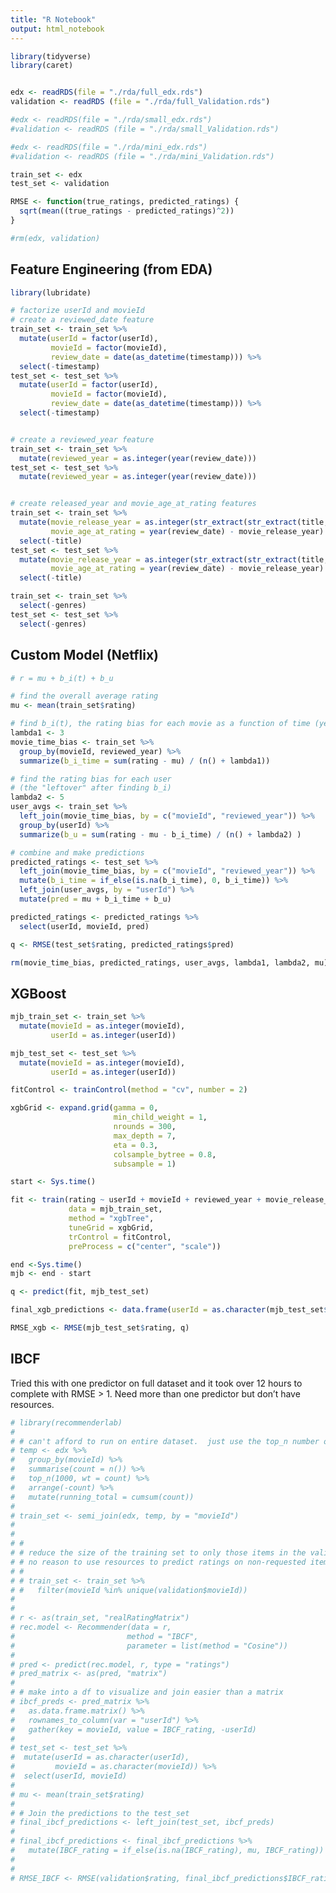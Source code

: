 ```yaml
---
title: "R Notebook"
output: html_notebook
---
```


``` r
library(tidyverse)
library(caret)


edx <- readRDS(file = "./rda/full_edx.rds")
validation <- readRDS (file = "./rda/full_Validation.rds")

#edx <- readRDS(file = "./rda/small_edx.rds")
#validation <- readRDS (file = "./rda/small_Validation.rds")

#edx <- readRDS(file = "./rda/mini_edx.rds")
#validation <- readRDS (file = "./rda/mini_Validation.rds")


```


``` r

train_set <- edx
test_set <- validation

RMSE <- function(true_ratings, predicted_ratings) {
  sqrt(mean((true_ratings - predicted_ratings)^2))
}

#rm(edx, validation)

```

## Feature Engineering (from EDA)
``` r
library(lubridate)

# factorize userId and movieId
# create a reviewed_date feature
train_set <- train_set %>%
  mutate(userId = factor(userId),
         movieId = factor(movieId),
         review_date = date(as_datetime(timestamp))) %>% 
  select(-timestamp)
test_set <- test_set %>%
  mutate(userId = factor(userId),
         movieId = factor(movieId),
         review_date = date(as_datetime(timestamp))) %>% 
  select(-timestamp)


# create a reviewed_year feature
train_set <- train_set %>%
  mutate(reviewed_year = as.integer(year(review_date)))
test_set <- test_set %>%
  mutate(reviewed_year = as.integer(year(review_date)))


# create released_year and movie_age_at_rating features
train_set <- train_set %>%
  mutate(movie_release_year = as.integer(str_extract(str_extract(title, "\\(\\d{4}\\)"), "\\d{4}")),
         movie_age_at_rating = year(review_date) - movie_release_year) %>% 
  select(-title)
test_set <- test_set %>%
  mutate(movie_release_year = as.integer(str_extract(str_extract(title, "\\(\\d{4}\\)"), "\\d{4}")),
         movie_age_at_rating = year(review_date) - movie_release_year) %>% 
  select(-title)

train_set <- train_set %>% 
  select(-genres)
test_set <- test_set %>% 
  select(-genres)


```



## Custom Model (Netflix)
``` r

# r = mu + b_i(t) + b_u

# find the overall average rating
mu <- mean(train_set$rating)

# find b_i(t), the rating bias for each movie as a function of time (year)
lambda1 <- 3
movie_time_bias <- train_set %>% 
  group_by(movieId, reviewed_year) %>% 
  summarize(b_i_time = sum(rating - mu) / (n() + lambda1))

# find the rating bias for each user
# (the "leftover" after finding b_i)
lambda2 <- 5
user_avgs <- train_set %>% 
  left_join(movie_time_bias, by = c("movieId", "reviewed_year")) %>% 
  group_by(userId) %>% 
  summarize(b_u = sum(rating - mu - b_i_time) / (n() + lambda2) )

# combine and make predictions
predicted_ratings <- test_set %>% 
  left_join(movie_time_bias, by = c("movieId", "reviewed_year")) %>% 
  mutate(b_i_time = if_else(is.na(b_i_time), 0, b_i_time)) %>%   
  left_join(user_avgs, by = "userId") %>% 
  mutate(pred = mu + b_i_time + b_u)

predicted_ratings <- predicted_ratings %>% 
  select(userId, movieId, pred)

q <- RMSE(test_set$rating, predicted_ratings$pred)

rm(movie_time_bias, predicted_ratings, user_avgs, lambda1, lambda2, mu)

```

## XGBoost
``` r

mjb_train_set <- train_set %>% 
  mutate(movieId = as.integer(movieId),
         userId = as.integer(userId))

mjb_test_set <- test_set %>% 
  mutate(movieId = as.integer(movieId),
         userId = as.integer(userId))

fitControl <- trainControl(method = "cv", number = 2)

xgbGrid <- expand.grid(gamma = 0,
                       min_child_weight = 1,
                       nrounds = 300,
                       max_depth = 7,
                       eta = 0.3,
                       colsample_bytree = 0.8,
                       subsample = 1)

start <- Sys.time()

fit <- train(rating ~ userId + movieId + reviewed_year + movie_release_year + movie_age_at_rating,
             data = mjb_train_set,
             method = "xgbTree",
             tuneGrid = xgbGrid,
             trControl = fitControl, 
             preProcess = c("center", "scale"))

end <-Sys.time()
mjb <- end - start

q <- predict(fit, mjb_test_set)

final_xgb_predictions <- data.frame(userId = as.character(mjb_test_set$userId), movieId = as.character(mjb_test_set$movieId), xgb_pred = q)

RMSE_xgb <- RMSE(mjb_test_set$rating, q)


```

## IBCF  
Tried this with one predictor on full dataset and it took over 12 hours to complete with RMSE > 1.  Need more than one predictor but
don't have resources.
``` r

# library(recommenderlab)
# 
# # can't afford to run on entire dataset.  just use the top_n number of rated movies.
# temp <- edx %>%
#   group_by(movieId) %>%
#   summarise(count = n()) %>%
#   top_n(1000, wt = count) %>%
#   arrange(-count) %>%
#   mutate(running_total = cumsum(count))
# 
# train_set <- semi_join(edx, temp, by = "movieId")
# 
# 
# #
# # reduce the size of the training set to only those items in the validation set
# # no reason to use resources to predict ratings on non-requested items
# #
# # train_set <- train_set %>%
# #   filter(movieId %in% unique(validation$movieId))
# 
# 
# r <- as(train_set, "realRatingMatrix")
# rec.model <- Recommender(data = r,
#                         method = "IBCF",
#                         parameter = list(method = "Cosine"))
# 
# pred <- predict(rec.model, r, type = "ratings")
# pred_matrix <- as(pred, "matrix")
# 
# # make into a df to visualize and join easier than a matrix
# ibcf_preds <- pred_matrix %>% 
#   as.data.frame.matrix() %>% 
#   rownames_to_column(var = "userId") %>% 
#   gather(key = movieId, value = IBCF_rating, -userId)
# 
# test_set <- test_set %>% 
#  mutate(userId = as.character(userId),
#         movieId = as.character(movieId)) %>% 
#  select(userId, movieId)
# 
# mu <- mean(train_set$rating)
# 
# # Join the predictions to the test_set
# final_ibcf_predictions <- left_join(test_set, ibcf_preds)
# 
# final_ibcf_predictions <- final_ibcf_predictions %>% 
#   mutate(IBCF_rating = if_else(is.na(IBCF_rating), mu, IBCF_rating))
# 
# 
# RMSE_IBCF <- RMSE(validation$rating, final_ibcf_predictions$IBCF_rating)

```